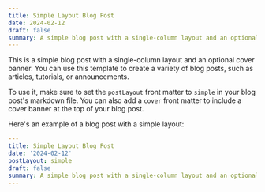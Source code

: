 ```yaml
---
title: Simple Layout Blog Post
date: 2024-02-12
draft: false
summary: A simple blog post with a single-column layout and an optional cover banner.
---
```


This is a simple blog post with a single-column layout and an optional cover banner. You can use this template to create a variety of blog posts, such as articles, tutorials, or announcements.

To use it, make sure to set the `postLayout` front matter to `simple` in your blog post's markdown file. You can also add a `cover` front matter to include a cover banner at the top of your blog post.

Here's an example of a blog post with a simple layout:

```yaml
---
title: Simple Layout Blog Post
date: '2024-02-12'
postLayout: simple
draft: false
summary: A simple blog post with a single-column layout and an optional cover banner.
---

